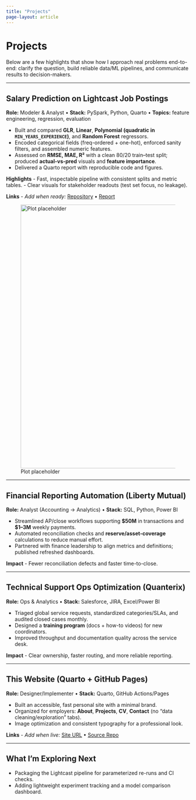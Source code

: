 ```yaml
---
title: "Projects"
page-layout: article
---
```


# Projects

Below are a few highlights that show how I approach real problems end-to-end: clarify the question, build reliable data/ML pipelines, and communicate results to decision-makers.

---

::: {.project-card}
## Salary Prediction on Lightcast Job Postings
**Role:** Modeler & Analyst • **Stack:** PySpark, Python, Quarto • **Topics:** feature engineering, regression, evaluation

- Built and compared **GLR**, **Linear**, **Polynomial (quadratic in `MIN_YEARS_EXPERIENCE`)**, and **Random Forest** regressors.
- Encoded categorical fields (freq-ordered + one-hot), enforced sanity filters, and assembled numeric features.
- Assessed on **RMSE, MAE, R²** with a clean 80/20 train–test split; produced **actual-vs-pred** visuals and **feature importance**.
- Delivered a Quarto report with reproducible code and figures.

**Highlights**
- Fast, inspectable pipeline with consistent splits and metric tables.
- Clear visuals for stakeholder readouts (test set focus, no leakage).

**Links**
- _Add when ready:_ [Repository](#) • [Report](#)

![Plot placeholder](assets/salary-plot.png){width="720" .project-image}
:::

---

::: {.project-card}
## Financial Reporting Automation (Liberty Mutual)
**Role:** Analyst (Accounting → Analytics) • **Stack:** SQL, Python, Power BI

- Streamlined AP/close workflows supporting **$50M** in transactions and **$1–3M** weekly payments.
- Automated reconciliation checks and **reserve/asset-coverage** calculations to reduce manual effort.
- Partnered with finance leadership to align metrics and definitions; published refreshed dashboards.

**Impact**
- Fewer reconciliation defects and faster time-to-close.
:::

---

::: {.project-card}
## Technical Support Ops Optimization (Quanterix)
**Role:** Ops & Analytics • **Stack:** Salesforce, JIRA, Excel/Power BI

- Triaged global service requests, standardized categories/SLAs, and audited closed cases monthly.
- Designed a **training program** (docs + how-to videos) for new coordinators.
- Improved throughput and documentation quality across the service desk.

**Impact**
- Clear ownership, faster routing, and more reliable reporting.
:::

---

::: {.project-card}
## This Website (Quarto + GitHub Pages)
**Role:** Designer/Implementer • **Stack:** Quarto, GitHub Actions/Pages

- Built an accessible, fast personal site with a minimal brand.
- Organized for employers: **About**, **Projects**, **CV**, **Contact** (no “data cleaning/exploration” tabs).
- Image optimization and consistent typography for a professional look.

**Links**
- _Add when live:_ [Site URL](#) • [Source Repo](#)
:::

---

## What I’m Exploring Next
- Packaging the Lightcast pipeline for parameterized re-runs and CI checks.
- Adding lightweight experiment tracking and a model comparison dashboard.
